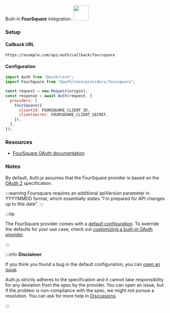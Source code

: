 <div
  style={{
    backgroundColor: "#000",
    display: "flex",
    justifyContent: "space-between",
    color: "#fff",
    padding: 16,
  }}
>
  <span>
    Built-in <b>FourSquare</b> integration.
  </span>
  <a href="https://foursquare.com">
    <img
      style={{ display: "block" }}
      src="/img/providers/foursquare.svg"
      height="48"
      width="48"
    />
  </a>
</div>

### Setup

#### Callback URL

```
https://example.com/api/auth/callback/foursquare
```

#### Configuration

```js
import Auth from "@auth/core";
import FourSquare from "@auth/core/providers/foursquare";

const request = new Request(origin);
const response = await Auth(request, {
  providers: [
    FourSquare({
      clientId: FOURSQUARE_CLIENT_ID,
      clientSecret: FOURSQUARE_CLIENT_SECRET,
    }),
  ],
});
```

### Resources

- [FourSquare OAuth documentation](https://developer.foursquare.com/docs/places-api/authentication/#web-applications)

### Notes

By default, Auth.js assumes that the FourSquare provider is
based on the [OAuth 2](https://www.rfc-editor.org/rfc/rfc6749.html) specification.

:::warning
Foursquare requires an additional apiVersion parameter in YYYYMMDD format, which essentially states "I'm prepared for API changes up to this date".
:::

:::tip

The FourSquare provider comes with a [default configuration](https://github.com/nextauthjs/next-auth/blob/main/packages/core/src/providers/foursquare.ts).
To override the defaults for your use case, check out [customizing a built-in OAuth provider](https://authjs.dev/guides/providers/custom-provider#override-default-options).

:::

:::info **Disclaimer**

If you think you found a bug in the default configuration, you can [open an issue](https://authjs.dev/new/provider-issue).

Auth.js strictly adheres to the specification and it cannot take responsibility for any deviation from
the spec by the provider. You can open an issue, but if the problem is non-compliance with the spec,
we might not pursue a resolution. You can ask for more help in [Discussions](https://authjs.dev/new/github-discussions).

:::
